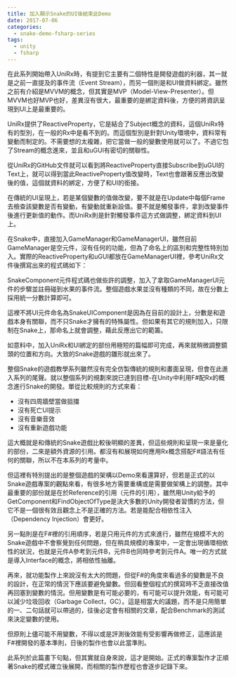 ```yaml
---
title: 加入顯示Snake的UI後結束此Demo
date: 2017-07-06
categories:
  - snake-demo-fsharp-series
tags:
  - unity
  - fsharp
---
```


在此系列開始帶入UniRx時，有提到它主要有二個特性是開發遊戲的利器，其一就是之前一直提及的事件流（Event Stream），而另一個則是和UI做資料綁定。雖然之前有介紹是MVVM的概念，但其實是MVP（Model-View-Presenter）。但MVVM也好MVP也好，差異沒有很大，最重要的是綁定資料後，方便的將資訊呈現到UI上是最重要的。

UniRx提供了ReactiveProperty，它是結合了Subject概念的資料，這個UniRx特有的型別，在一般的Rx中是看不到的。而這個型別是針對Unity環境中，資料常有變動而制定的。不需要想的太複雜，把它當做一般的變數使用就可以了。不過它包了Stream的概念進來，並且和uGUI有密切的關聯性。

從UniRx的GitHub文件就可以看到將ReactiveProperty直接Subscribe到uGUI的Text上，就可以得到當此ReactiveProperty值改變時，Text也會跟著反應出改變後的值，這個就資料的綁定，方便了和UI的銜接。

在傳統的UI呈現上，若是某個變數的值做改變，要不就是在Update中每個Frame去檢查該變數是否有變動，有變動就重新設值。要不就是觸發事件，拿到改變事件後進行更新值的動作。而UniRx則是針對觸發事件這方式做調整，綁定資料到UI上。

在Snake中，直接加入GameManager和GameManagerUI，雖然目前GameManager是空元件，沒有任何的功能，但為了命名上的區別和完整性特別加入。實際的ReactiveProperty和uGUI都放在GameManagerUI裡，參考UniRx文件後撰寫出來的程式碼如下：

SnakeComponent元件程式碼也做些許的調整，加入了拿取GameManagerUI元件的步驟並註冊碰到水果的事件流。整個遊戲水果並沒有種類的不同，故在分數上採用統一分數計算即可。

這裡不將UI元件命名為SnakeUIComponent是因為在目前的設計上，分數是和遊戲本身有關聯，而不只Snake才擁有的特殊屬性。但如果有其它的規則加入，只限制在Snake上，那命名上就會調整，藉此反應出它的範籌。

如意料中，加入UniRx和UI綁定的部份用極短的篇幅即可完成，再來就稍微調整鏡頭的位置和方向。大致的Snake遊戲的雛形就出來了。

整個Snake的遊戲教學系列雖然沒有完全仿製傳統的規則和畫面呈現，但會在此進入系列的尾聲。就以整個系列的規劃來說已達到目標-在Unity中利用F#配Rx的概念進行Snake的開發。單從比較規則的方式來看：

- 沒有四周牆壁當做抯擋
- 沒有死亡UI提示
- 沒有音樂音效
- 沒有重新遊戲功能

這大概就是和傳統的Snake遊戲比較後明顯的差異，但這些規則和呈現一來是量化的部份，二來是額外資源的引用。都沒有和展現如何應用Rx概念搭配F#語法有任何的關聯，所以不在本系列的考量中。

但這裡有特別提出的是整個遊戲的架構以Demo來看還算好，但若是正式的以Snake遊戲專案的觀點來看，有很多地方需要重構或是需要做架構上的調整。其中最重要的部份就是在於Reference的引用（元件的引用），雖然用Unity給予的GetComponent和FindObjectOfType是決大多數的Unity開發者習慣的方法，但它不是一個很有效且觀念上不是正確的方法。若是能配合相依性注入（Dependency Injection）會更好。

另一點則是在F#裡的引用順序，若是只用元件的方式來進行，雖然在規模不大的Snake遊戲中不會察覺到任何問題，但在稍具規模的專案中，一定會出現循環相依性的狀況，也就是元件A參考到元件B，元件B也同時參考到元件A。唯一的方式就是導入Interface的概念，將相依性抽離。

再來，就功能製作上來說沒有太大的問題，但從F#的角度來看過多的變數是不良的設計，在正常的情況下應該要避免變數。但回看整個程式的撰寫時不乏直接改值再回塞到變數的情況。但用變數是有可能必要的，有可能可以提升效能，有可能可以減少垃圾回收（Garbage Collect，GC）。這是相當大的議題，而不是只用簡單的一、二句話就可以帶過的，往後必定會有相關的文章，配合Benchmark的測試來決定變數的使用。

但原則上儘可能不用變數，不得以或是評測後效能有受影響再做修正，這應該是F#裡開發的基本準則，日後的製作也會以此當準則。

此系列於此篇畫下句點，但其實就自身來說，這才是開始。正式的專案製作才正順著Snake的模式確立後展開，而相關的製作歷程也會逐步記錄下來。
